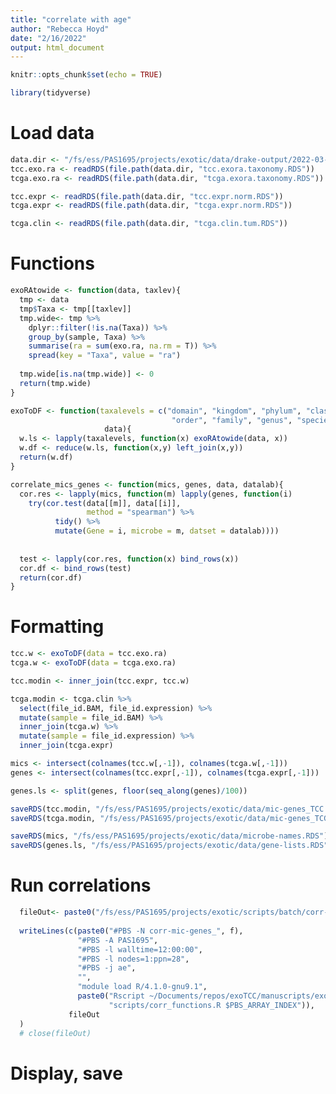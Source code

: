 ```yaml
---
title: "correlate with age"
author: "Rebecca Hoyd"
date: "2/16/2022"
output: html_document
---
```


```r
knitr::opts_chunk$set(echo = TRUE)

library(tidyverse)
```

# Load data

```r
data.dir <- "/fs/ess/PAS1695/projects/exotic/data/drake-output/2022-03-08"
tcc.exo.ra <- readRDS(file.path(data.dir, "tcc.exora.taxonomy.RDS"))
tcga.exo.ra <- readRDS(file.path(data.dir, "tcga.exora.taxonomy.RDS"))

tcc.expr <- readRDS(file.path(data.dir, "tcc.expr.norm.RDS"))
tcga.expr <- readRDS(file.path(data.dir, "tcga.expr.norm.RDS"))

tcga.clin <- readRDS(file.path(data.dir, "tcga.clin.tum.RDS"))
```

# Functions

```r

exoRAtowide <- function(data, taxlev){
  tmp <- data
  tmp$Taxa <- tmp[[taxlev]]
  tmp.wide<- tmp %>%
    dplyr::filter(!is.na(Taxa)) %>%
    group_by(sample, Taxa) %>%
    summarise(ra = sum(exo.ra, na.rm = T)) %>%
    spread(key = "Taxa", value = "ra")
  
  tmp.wide[is.na(tmp.wide)] <- 0
  return(tmp.wide)
}

exoToDF <- function(taxalevels = c("domain", "kingdom", "phylum", "class", 
                                    "order", "family", "genus", "species"), 
                     data){
  w.ls <- lapply(taxalevels, function(x) exoRAtowide(data, x))
  w.df <- reduce(w.ls, function(x,y) left_join(x,y)) 
  return(w.df)
}
```

```r
correlate_mics_genes <- function(mics, genes, data, datalab){
  cor.res <- lapply(mics, function(m) lapply(genes, function(i)
    try(cor.test(data[[m]], data[[i]],
                 method = "spearman") %>%
          tidy() %>%
          mutate(Gene = i, microbe = m, datset = datalab))))
  
  
  test <- lapply(cor.res, function(x) bind_rows(x))
  cor.df <- bind_rows(test)
  return(cor.df)
}
```

# Formatting

```r
tcc.w <- exoToDF(data = tcc.exo.ra)
tcga.w <- exoToDF(data = tcga.exo.ra)
```

```r
tcc.modin <- inner_join(tcc.expr, tcc.w)

tcga.modin <- tcga.clin %>%
  select(file_id.BAM, file_id.expression) %>%
  mutate(sample = file_id.BAM) %>%
  inner_join(tcga.w) %>%
  mutate(sample = file_id.expression) %>%
  inner_join(tcga.expr)
```

```r
mics <- intersect(colnames(tcc.w[,-1]), colnames(tcga.w[,-1]))
genes <- intersect(colnames(tcc.expr[,-1]), colnames(tcga.expr[,-1]))

genes.ls <- split(genes, floor(seq_along(genes)/100))
```

```r
saveRDS(tcc.modin, "/fs/ess/PAS1695/projects/exotic/data/mic-genes_TCC.RDS")
saveRDS(tcga.modin, "/fs/ess/PAS1695/projects/exotic/data/mic-genes_TCGA.RDS")

saveRDS(mics, "/fs/ess/PAS1695/projects/exotic/data/microbe-names.RDS")
saveRDS(genes.ls, "/fs/ess/PAS1695/projects/exotic/data/gene-lists.RDS")
```

# Run correlations

```r
  fileOut<- paste0("/fs/ess/PAS1695/projects/exotic/scripts/batch/corr-mic-genes.pbs")
  
  writeLines(c(paste0("#PBS -N corr-mic-genes_", f),
               "#PBS -A PAS1695",
               "#PBS -l walltime=12:00:00",
               "#PBS -l nodes=1:ppn=28",
               "#PBS -j ae",
               "",
               "module load R/4.1.0-gnu9.1",
               paste0("Rscript ~/Documents/repos/exoTCC/manuscripts/exoTiC/",
                      "scripts/corr_functions.R $PBS_ARRAY_INDEX")),
             fileOut
  )
  # close(fileOut)

```

# Display, save
